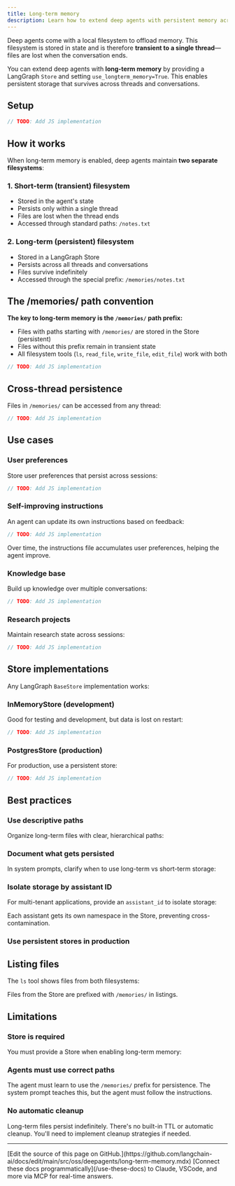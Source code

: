 ```yaml
---
title: Long-term memory
description: Learn how to extend deep agents with persistent memory across threads
---
```


Deep agents come with a local filesystem to offload memory. This filesystem is stored in state and is therefore **transient to a single thread**—files are lost when the conversation ends.

You can extend deep agents with **long-term memory** by providing a LangGraph `Store` and setting `use_longterm_memory=True`. This enables persistent storage that survives across threads and conversations.

## Setup



```typescript
// TODO: Add JS implementation
```


## How it works

When long-term memory is enabled, deep agents maintain **two separate filesystems**:

### 1. Short-term (transient) filesystem
- Stored in the agent's state
- Persists only within a single thread
- Files are lost when the thread ends
- Accessed through standard paths: `/notes.txt`

### 2. Long-term (persistent) filesystem
- Stored in a LangGraph Store
- Persists across all threads and conversations
- Files survive indefinitely
- Accessed through the special prefix: `/memories/notes.txt`

## The /memories/ path convention

**The key to long-term memory is the `/memories/` path prefix:**

- Files with paths starting with `/memories/` are stored in the Store (persistent)
- Files without this prefix remain in transient state
- All filesystem tools (`ls`, `read_file`, `write_file`, `edit_file`) work with both



```typescript
// TODO: Add JS implementation
```


## Cross-thread persistence

Files in `/memories/` can be accessed from any thread:



```typescript
// TODO: Add JS implementation
```


## Use cases

### User preferences

Store user preferences that persist across sessions:



```typescript
// TODO: Add JS implementation
```


### Self-improving instructions

An agent can update its own instructions based on feedback:



```typescript
// TODO: Add JS implementation
```


Over time, the instructions file accumulates user preferences, helping the agent improve.

### Knowledge base

Build up knowledge over multiple conversations:



```typescript
// TODO: Add JS implementation
```


### Research projects

Maintain research state across sessions:



```typescript
// TODO: Add JS implementation
```


## Store implementations

Any LangGraph `BaseStore` implementation works:

### InMemoryStore (development)

Good for testing and development, but data is lost on restart:



```typescript
// TODO: Add JS implementation
```


### PostgresStore (production)

For production, use a persistent store:



```typescript
// TODO: Add JS implementation
```


## Best practices

### Use descriptive paths

Organize long-term files with clear, hierarchical paths:



### Document what gets persisted

In system prompts, clarify when to use long-term vs short-term storage:



### Isolate storage by assistant ID

For multi-tenant applications, provide an `assistant_id` to isolate storage:



Each assistant gets its own namespace in the Store, preventing cross-contamination.

### Use persistent stores in production



## Listing files

The `ls` tool shows files from both filesystems:



Files from the Store are prefixed with `/memories/` in listings.

## Limitations

### Store is required

You must provide a Store when enabling long-term memory:



### Agents must use correct paths

The agent must learn to use the `/memories/` prefix for persistence. The system prompt teaches this, but the agent must follow the instructions.

### No automatic cleanup

Long-term files persist indefinitely. There's no built-in TTL or automatic cleanup. You'll need to implement cleanup strategies if needed.

---

<Callout icon="pen-to-square" iconType="regular">
    [Edit the source of this page on GitHub.](https://github.com/langchain-ai/docs/edit/main/src/oss/deepagents/long-term-memory.mdx)
</Callout>
<Tip icon="terminal" iconType="regular">
    [Connect these docs programmatically](/use-these-docs) to Claude, VSCode, and more via MCP for    real-time answers.
</Tip>
